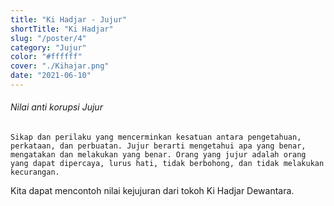 ```yaml
---
title: "Ki Hadjar - Jujur"
shortTitle: "Ki Hadjar"
slug: "/poster/4"
category: "Jujur"
color: "#ffffff"
cover: "./Kihajar.png"
date: "2021-06-10"
---
```

###### Nilai anti korupsi Jujur
    Sikap dan perilaku yang mencerminkan kesatuan antara pengetahuan, perkataan, dan perbuatan. Jujur berarti mengetahui apa yang benar, mengatakan dan melakukan yang benar. Orang yang jujur adalah orang yang dapat dipercaya, lurus hati, tidak berbohong, dan tidak melakukan kecurangan.

Kita dapat mencontoh nilai kejujuran dari tokoh Ki Hadjar Dewantara.
